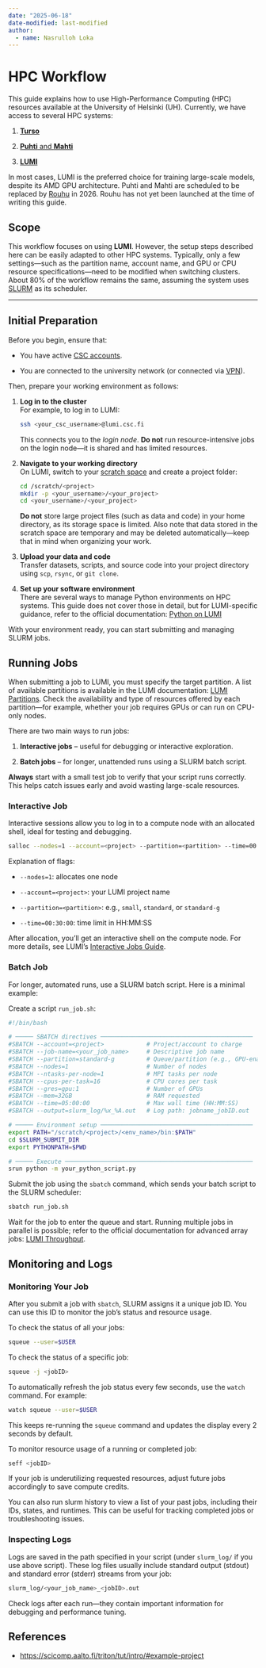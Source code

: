 ```yaml
---
date: "2025-06-18"
date-modified: last-modified
author:
  - name: Nasrulloh Loka
---
```


# HPC Workflow

This guide explains how to use High-Performance Computing (HPC) resources available at the University of Helsinki (UH). Currently, we have access to several HPC systems:

1. [**Turso**](https://version.helsinki.fi/it-for-science/hpc/-/wikis/home)

2. [**Puhti** and **Mahti**](https://docs.csc.fi/computing/)

3. [**LUMI**](https://docs.lumi-supercomputer.eu/)

In most cases, LUMI is the preferred choice for training large-scale models, despite its AMD GPU architecture. Puhti and Mahti are scheduled to be replaced by [Rouhu](https://docs.csc.fi/computing/systems-roihu/) in 2026. Rouhu has not yet been launched at the time of writing this guide.

## Scope

This workflow focuses on using **LUMI**. However, the setup steps described here can be easily adapted to other HPC systems. Typically, only a few settings—such as the partition name, account name, and GPU or CPU resource specifications—need to be modified when switching clusters. About 80% of the workflow remains the same, assuming the system uses [SLURM](https://slurm.schedmd.com/quickstart.html) as its scheduler.

---

## Initial Preparation

Before you begin, ensure that:

- You have active [CSC accounts](https://my.csc.fi/).
    
- You are connected to the university network (or connected via [VPN](https://helpdesk.it.helsinki.fi/en/logging-and-connections/networks/connections-outside-university)).
    

Then, prepare your working environment as follows:

1. **Log in to the cluster**  
    For example, to log in to LUMI:
    
    ```bash
    ssh <your_csc_username>@lumi.csc.fi
    ```
    
    This connects you to the _login node_. **Do not** run resource-intensive jobs on the login node—it is shared and has limited resources.
    
2. **Navigate to your working directory**  
    On LUMI, switch to your [scratch space](https://docs.lumi-supercomputer.eu/storage/#__tabbed_1_3) and create a project folder:
    
    ```bash
    cd /scratch/<project>
    mkdir -p <your_username>/<your_project>
    cd <your_username>/<your_project>
    ```

    **Do not** store large project files (such as data and code) in your home directory, as its storage space is limited. Also note that data stored in the scratch space are temporary and may be deleted automatically—keep that in mind when organizing your work.

    
3. **Upload your data and code**  
    Transfer datasets, scripts, and source code into your project directory using `scp`, `rsync`, or `git clone`.
    
4. **Set up your software environment**  
    There are several ways to manage Python environments on HPC systems. This guide does not cover those in detail, but for LUMI-specific guidance, refer to the official documentation: [Python on LUMI](https://docs.lumi-supercomputer.eu/software/installing/python/)
    

With your environment ready, you can start submitting and managing SLURM jobs.

## Running Jobs

When submitting a job to LUMI, you must specify the target partition. A list of available partitions is available in the LUMI documentation: [LUMI Partitions](https://docs.lumi-supercomputer.eu/runjobs/scheduled-jobs/partitions/). Check the availability and type of resources offered by each partition—for example, whether your job requires GPUs or can run on CPU-only nodes.

There are two main ways to run jobs:

1. **Interactive jobs** – useful for debugging or interactive exploration.

2. **Batch jobs** – for longer, unattended runs using a SLURM batch script.

**Always** start with a small test job to verify that your script runs correctly. This helps catch issues early and avoid wasting large-scale resources.

### Interactive Job

Interactive sessions allow you to log in to a compute node with an allocated shell, ideal for testing and debugging.

```bash
salloc --nodes=1 --account=<project> --partition=<partition> --time=00:30:00
```

Explanation of flags:

- `--nodes=1`: allocates one node

- `--account=<project>`: your LUMI project name
    
- `--partition=<partition>`: e.g., `small`, `standard`, or `standard-g`
    
- `--time=00:30:00`: time limit in HH:MM:SS
    

After allocation, you’ll get an interactive shell on the compute node. For more details, see LUMI's [Interactive Jobs Guide](https://docs.lumi-supercomputer.eu/runjobs/scheduled-jobs/interactive/).

### Batch Job

For longer, automated runs, use a SLURM batch script. Here is a minimal example:

Create a script `run_job.sh`:

```bash
#!/bin/bash

# ───── SBATCH directives ───────────────────────────────────────────
#SBATCH --account=<project>            # Project/account to charge
#SBATCH --job-name=<your_job_name>     # Descriptive job name
#SBATCH --partition=standard-g         # Queue/partition (e.g., GPU-enabled)
#SBATCH --nodes=1                      # Number of nodes
#SBATCH --ntasks-per-node=1            # MPI tasks per node
#SBATCH --cpus-per-task=16             # CPU cores per task
#SBATCH --gres=gpu:1                   # Number of GPUs
#SBATCH --mem=32GB                     # RAM requested
#SBATCH --time=05:00:00                # Max wall time (HH:MM:SS)
#SBATCH --output=slurm_log/%x_%A.out   # Log path: jobname_jobID.out

# ───── Environment setup ───────────────────────────────────────────
export PATH="/scratch/<project>/<env_name>/bin:$PATH"
cd $SLURM_SUBMIT_DIR
export PYTHONPATH=$PWD

# ───── Execute ─────────────────────────────────────────────────────
srun python -m your_python_script.py
```

Submit the job using the `sbatch` command, which sends your batch script to the SLURM scheduler:

```bash
sbatch run_job.sh
```

Wait for the job to enter the queue and start. Running multiple jobs in parallel is possible; refer to the official documentation for advanced array jobs: [LUMI Throughput](https://docs.lumi-supercomputer.eu/runjobs/scheduled-jobs/throughput/).

## Monitoring and Logs

### Monitoring Your Job

After you submit a job with `sbatch`, SLURM assigns it a unique job ID. You can use this ID to monitor the job's status and resource usage.

To check the status of all your jobs:

```bash
squeue --user=$USER
```

To check the status of a specific job:

```bash
squeue -j <jobID>
```

To automatically refresh the job status every few seconds, use the `watch` command. For example:

```bash
watch squeue --user=$USER
```

This keeps re-running the `squeue` command and updates the display every 2 seconds by default.

To monitor resource usage of a running or completed job:

```bash
seff <jobID>
```

If your job is underutilizing requested resources, adjust future jobs accordingly to save compute credits.

You can also run slurm history to view a list of your past jobs, including their IDs, states, and runtimes. This can be useful for tracking completed jobs or troubleshooting issues.

### Inspecting Logs

Logs are saved in the path specified in your script (under `slurm_log/` if you use above script). These log files usually include standard output (stdout) and standard error (stderr) streams from your job:

```bash
slurm_log/<your_job_name>_<jobID>.out
```

Check logs after each run—they contain important information for debugging and performance tuning.

## References

- [https://scicomp.aalto.fi/triton/tut/intro/#example-project](https://scicomp.aalto.fi/triton/tut/intro/#example-project)
